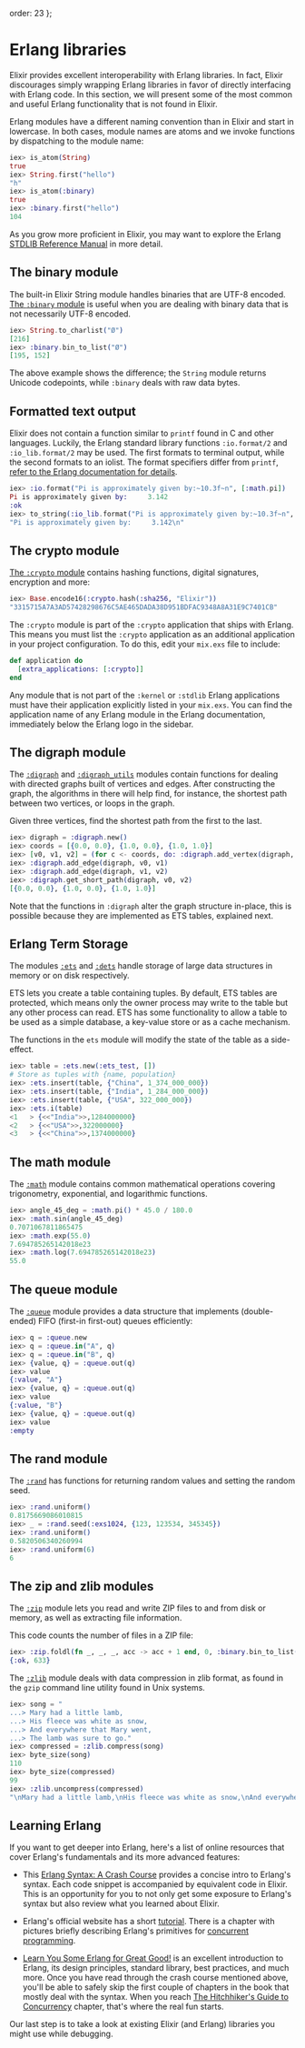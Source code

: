   order: 23
};

# Erlang libraries

Elixir provides excellent interoperability with Erlang libraries. In fact, Elixir discourages simply wrapping Erlang libraries in favor of directly interfacing with Erlang code. In this section, we will present some of the most common and useful Erlang functionality that is not found in Elixir.

Erlang modules have a different naming convention than in Elixir and start in lowercase. In both cases, module names are atoms and we invoke functions by dispatching to the module name:

```elixir
iex> is_atom(String)
true
iex> String.first("hello")
"h"
iex> is_atom(:binary)
true
iex> :binary.first("hello")
104
```

As you grow more proficient in Elixir, you may want to explore the Erlang [STDLIB Reference Manual](http://www.erlang.org/doc/apps/stdlib/index.html) in more detail.

## The binary module

The built-in Elixir String module handles binaries that are UTF-8 encoded. [The `:binary` module](`:binary`) is useful when you are dealing with binary data that is not necessarily UTF-8 encoded.

```elixir
iex> String.to_charlist("Ø")
[216]
iex> :binary.bin_to_list("Ø")
[195, 152]
```

The above example shows the difference; the `String` module returns Unicode codepoints, while `:binary` deals with raw data bytes.

## Formatted text output

Elixir does not contain a function similar to `printf` found in C and other languages. Luckily, the Erlang standard library functions `:io.format/2` and `:io_lib.format/2` may be used. The first formats to terminal output, while the second formats to an iolist. The format specifiers differ from `printf`, [refer to the Erlang documentation for details](`:io.format/2`).

```elixir
iex> :io.format("Pi is approximately given by:~10.3f~n", [:math.pi])
Pi is approximately given by:     3.142
:ok
iex> to_string(:io_lib.format("Pi is approximately given by:~10.3f~n", [:math.pi]))
"Pi is approximately given by:     3.142\n"
```

## The crypto module

[The `:crypto` module](`:crypto`) contains hashing functions, digital signatures, encryption and more:

```elixir
iex> Base.encode16(:crypto.hash(:sha256, "Elixir"))
"3315715A7A3AD57428298676C5AE465DADA38D951BDFAC9348A8A31E9C7401CB"
```

The `:crypto` module is part of the `:crypto` application that ships with Erlang. This means you must list the `:crypto` application as an additional application in your project configuration. To do this, edit your `mix.exs` file to include:

```elixir
def application do
  [extra_applications: [:crypto]]
end
```

Any module that is not part of the `:kernel` or `:stdlib` Erlang applications must have their application explicitly listed in your `mix.exs`. You can find the application name of any Erlang module in the Erlang documentation, immediately below the Erlang logo in the sidebar.

## The digraph module

The [`:digraph`](`:digraph`) and [`:digraph_utils`](`:digraph_utils`) modules contain functions for dealing with directed graphs built of vertices and edges. After constructing the graph, the algorithms in there will help find, for instance, the shortest path between two vertices, or loops in the graph.

Given three vertices, find the shortest path from the first to the last.

```elixir
iex> digraph = :digraph.new()
iex> coords = [{0.0, 0.0}, {1.0, 0.0}, {1.0, 1.0}]
iex> [v0, v1, v2] = (for c <- coords, do: :digraph.add_vertex(digraph, c))
iex> :digraph.add_edge(digraph, v0, v1)
iex> :digraph.add_edge(digraph, v1, v2)
iex> :digraph.get_short_path(digraph, v0, v2)
[{0.0, 0.0}, {1.0, 0.0}, {1.0, 1.0}]
```

Note that the functions in `:digraph` alter the graph structure in-place, this
is possible because they are implemented as ETS tables, explained next.

## Erlang Term Storage

The modules [`:ets`](`:ets`) and [`:dets`](`:dets`) handle storage of large data structures in memory or on disk respectively.

ETS lets you create a table containing tuples. By default, ETS tables are protected, which means only the owner process may write to the table but any other process can read. ETS has some functionality to allow a table to be used as a simple database, a key-value store or as a cache mechanism.

The functions in the `ets` module will modify the state of the table as a side-effect.

```elixir
iex> table = :ets.new(:ets_test, [])
# Store as tuples with {name, population}
iex> :ets.insert(table, {"China", 1_374_000_000})
iex> :ets.insert(table, {"India", 1_284_000_000})
iex> :ets.insert(table, {"USA", 322_000_000})
iex> :ets.i(table)
<1   > {<<"India">>,1284000000}
<2   > {<<"USA">>,322000000}
<3   > {<<"China">>,1374000000}
```

## The math module

The [`:math`](`:math`) module contains common mathematical operations covering trigonometry, exponential, and logarithmic functions.

```elixir
iex> angle_45_deg = :math.pi() * 45.0 / 180.0
iex> :math.sin(angle_45_deg)
0.7071067811865475
iex> :math.exp(55.0)
7.694785265142018e23
iex> :math.log(7.694785265142018e23)
55.0
```

## The queue module

The [`:queue`](`:queue`) module provides a data structure that implements (double-ended) FIFO (first-in first-out) queues efficiently:

```elixir
iex> q = :queue.new
iex> q = :queue.in("A", q)
iex> q = :queue.in("B", q)
iex> {value, q} = :queue.out(q)
iex> value
{:value, "A"}
iex> {value, q} = :queue.out(q)
iex> value
{:value, "B"}
iex> {value, q} = :queue.out(q)
iex> value
:empty
```

## The rand module

The [`:rand`](`:rand`) has functions for returning random values and setting the random seed.

```elixir
iex> :rand.uniform()
0.8175669086010815
iex> _ = :rand.seed(:exs1024, {123, 123534, 345345})
iex> :rand.uniform()
0.5820506340260994
iex> :rand.uniform(6)
6
```

## The zip and zlib modules

The [`:zip`](`:zip`) module lets you read and write ZIP files to and from disk or memory, as well as extracting file information.

This code counts the number of files in a ZIP file:

```elixir
iex> :zip.foldl(fn _, _, _, acc -> acc + 1 end, 0, :binary.bin_to_list("file.zip"))
{:ok, 633}
```

The [`:zlib`](`:zlib`) module deals with data compression in zlib format, as found in the `gzip` command line utility found in Unix systems.

```elixir
iex> song = "
...> Mary had a little lamb,
...> His fleece was white as snow,
...> And everywhere that Mary went,
...> The lamb was sure to go."
iex> compressed = :zlib.compress(song)
iex> byte_size(song)
110
iex> byte_size(compressed)
99
iex> :zlib.uncompress(compressed)
"\nMary had a little lamb,\nHis fleece was white as snow,\nAnd everywhere that Mary went,\nThe lamb was sure to go."
```

## Learning Erlang

If you want to get deeper into Erlang, here's a list of online resources that cover Erlang's fundamentals and its more advanced features:

- This [Erlang Syntax: A Crash Course](https://elixir-lang.org/crash-course.html) provides a concise intro to Erlang's syntax. Each code snippet is accompanied by equivalent code in Elixir. This is an opportunity for you to not only get some exposure to Erlang's syntax but also review what you learned about Elixir.

- Erlang's official website has a short [tutorial](https://www.erlang.org/course). There is a chapter with pictures briefly describing Erlang's primitives for [concurrent programming](https://www.erlang.org/course/concurrent_programming.html).

- [Learn You Some Erlang for Great Good!](http://learnyousomeerlang.com/) is an excellent introduction to Erlang, its design principles, standard library, best practices, and much more. Once you have read through the crash course mentioned above, you'll be able to safely skip the first couple of chapters in the book that mostly deal with the syntax. When you reach [The Hitchhiker's Guide to Concurrency](http://learnyousomeerlang.com/the-hitchhikers-guide-to-concurrency) chapter, that's where the real fun starts.

Our last step is to take a look at existing Elixir (and Erlang) libraries you might use while debugging.
